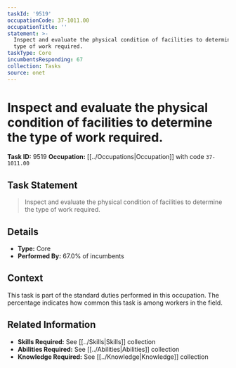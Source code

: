 ```yaml
---
taskId: '9519'
occupationCode: 37-1011.00
occupationTitle: ''
statement: >-
  Inspect and evaluate the physical condition of facilities to determine the
  type of work required.
taskType: Core
incumbentsResponding: 67
collection: Tasks
source: onet
---
```

# Inspect and evaluate the physical condition of facilities to determine the type of work required.

**Task ID:** 9519
**Occupation:** [[../Occupations|Occupation]] with code `37-1011.00`

## Task Statement

> Inspect and evaluate the physical condition of facilities to determine the type of work required.

## Details

- **Type:** Core
- **Performed By:** 67.0% of incumbents

## Context

This task is part of the standard duties performed in this occupation. The percentage indicates how common this task is among workers in the field.

## Related Information

- **Skills Required:** See [[../Skills|Skills]] collection
- **Abilities Required:** See [[../Abilities|Abilities]] collection
- **Knowledge Required:** See [[../Knowledge|Knowledge]] collection
